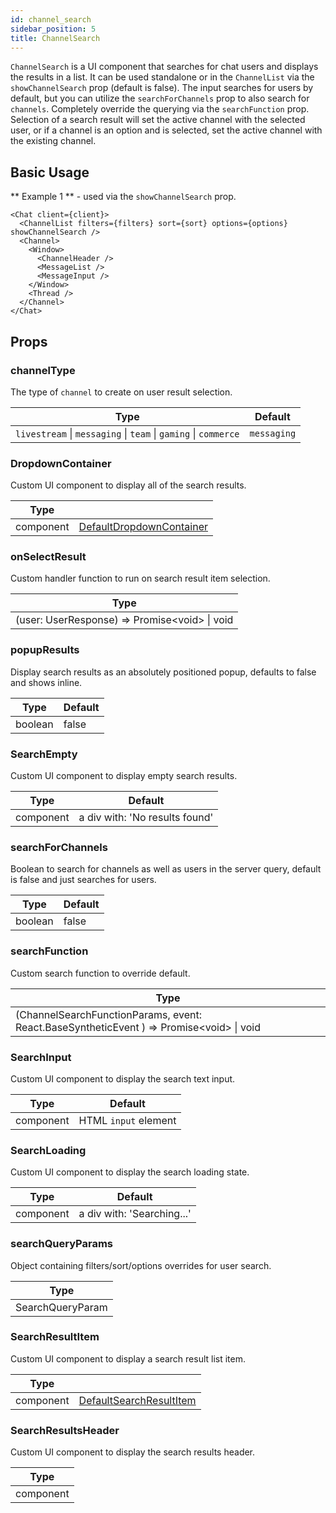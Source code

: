 ```yaml
---
id: channel_search
sidebar_position: 5
title: ChannelSearch
---
```


`ChannelSearch` is a UI component that searches for chat users and displays the results in a list. It can be used standalone or in the `ChannelList` via the `showChannelSearch` prop (default is false).
The input searches for users by default, but you can utilize the `searchForChannels` prop to also search for `channels`. Completely override the querying via the `searchFunction` prop.
Selection of a search result will set the active channel with the selected user, or if a channel is an option and is selected, set the active channel with the existing channel.

## Basic Usage

** Example 1 ** - used via the `showChannelSearch` prop.

```tsx
<Chat client={client}>
  <ChannelList filters={filters} sort={sort} options={options} showChannelSearch />
  <Channel>
    <Window>
      <ChannelHeader />
      <MessageList />
      <MessageInput />
    </Window>
    <Thread />
  </Channel>
</Chat>
```

## Props

### channelType

The type of `channel` to create on user result selection.

| Type                                                            | Default     |
| --------------------------------------------------------------- | ----------- |
| `livestream` \| `messaging` \| `team` \| `gaming` \| `commerce` | `messaging` |

### DropdownContainer

Custom UI component to display all of the search results.

| Type      |                                                                                                                                       |
| --------- | ------------------------------------------------------------------------------------------------------------------------------------- |
| component | [DefaultDropdownContainer](https://github.com/GetStream/stream-chat-react/blob/master/src/components/ChannelSearch/SearchResults.tsx) |

### onSelectResult

Custom handler function to run on search result item selection.

| Type                                            |
| ----------------------------------------------- |
| (user: UserResponse) => Promise\<void\> \| void |

### popupResults

Display search results as an absolutely positioned popup, defaults to false and shows inline.

| Type    | Default |
| ------- | ------- |
| boolean | false   |

### SearchEmpty

Custom UI component to display empty search results.

| Type      | Default                        |
| --------- | ------------------------------ |
| component | a div with: 'No results found' |

### searchForChannels

Boolean to search for channels as well as users in the server query, default is false and just searches for users.

| Type    | Default |
| ------- | ------- |
| boolean | false   |

### searchFunction

Custom search function to override default.

| Type                                                                                        |
| ------------------------------------------------------------------------------------------- |
| (ChannelSearchFunctionParams, event: React.BaseSyntheticEvent ) =\> Promise\<void\> \| void |

### SearchInput

Custom UI component to display the search text input.

| Type      | Default              |
| --------- | -------------------- |
| component | HTML `input` element |

### SearchLoading

Custom UI component to display the search loading state.

| Type      | Default                    |
| --------- | -------------------------- |
| component | a div with: 'Searching...' |

### searchQueryParams

Object containing filters/sort/options overrides for user search.

| Type             |
| ---------------- |
| SearchQueryParam |

### SearchResultItem

Custom UI component to display a search result list item.

| Type      |                                                                                                                                      |
| --------- | ------------------------------------------------------------------------------------------------------------------------------------ |
| component | [DefaultSearchResultItem](https://github.com/GetStream/stream-chat-react/blob/master/src/components/ChannelSearch/SearchResults.tsx) |

### SearchResultsHeader

Custom UI component to display the search results header.

| Type      |
| --------- |
| component |
